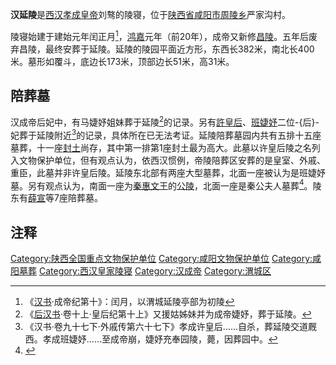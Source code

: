 {{文物保护单位
| 级别 = 全国
| 名称 = 西汉帝陵 成帝延陵
| 图片 = 漢孝成皇帝陵·延陵·咸陽·（俯）.jpg
| 编号 = 5-183
| 分类 = 古墓葬
| 时代 = [[西汉|西汉]]
| 所在 = [[陕西省|陕西省]][[咸阳市|咸阳市]]
| 坐标 = [ 34°22'29.58"N  108°41'52.49"E ]
| 登录 = 2001年
| Cat = 陕西全国重点文物保护单位
}}

'''汉延陵'''是[[西汉|西汉]][[汉成帝|孝成皇帝]]刘骜的陵寝，位于[[陕西省|陕西省]][[咸阳市|咸阳市]][[周陵乡|周陵乡]]严家沟村。

陵寝始建于建始元年闰正月<ref>《[[汉书|汉书]]·成帝纪第十》：闰月，以渭城延陵亭部为初陵</ref>，[[鸿嘉|鸿嘉]]元年（前20年），成帝又新修[[汉昌陵|昌陵]]。五年后废弃昌陵，最终安葬于延陵。延陵的陵园平面近方形，东西长382米，南北长400米。墓形如覆斗，底边长173米，顶部边长51米，高31米。

== 陪葬墓 ==

汉成帝后妃中，有马婕妤姐妹葬于延陵<ref>《[[后汉书|后汉书]]·卷十上·皇后纪第十上》又援姑姊妹并为成帝婕妤，葬于延陵。</ref>的记录。另有[[许皇后_(汉成帝)|許皇后]]、[[班婕妤|班婕妤]]二位-{后}-妃葬于延陵附近<ref>《汉书·卷九十七下·外戚传第六十七下》孝成许皇后......自杀，葬延陵交道厩西。孝成班婕妤......至成帝崩，婕妤充奉园陵，薨，因葬园中。</ref>的记录，具体所在已无法考证。延陵陪葬墓园内共有五排十五座墓葬，十一座[[封土|封土]]尚存，其中第一排第1座封土最为高大。此墓以许皇后陵之名列入文物保护单位，但有观点认为，依西汉惯例，帝陵陪葬区安葬的是皇室、外戚、重臣，此墓并非许皇后陵。延陵东北部有两座大型墓葬，北面一座被认为是班婕妤墓。另有观点认为，南面一座为[[秦惠文王|秦惠文王]]的[[公陵|公陵]]，北面一座是秦公夫人墓葬<ref>{{cite journal en
|quotes = 
|last = 
|first = 
|author = 刘卫鹏、岳起
|coauthors = 
|date = 2009
|year = 
|month = 
|title = 《陕西咸阳市西汉成帝延陵调查记》
|journal = 华夏考古
|volume = 
|issue = 2009年第1期
|pages = 
|publisher = 华夏考古杂志编辑部
|location = 河南省郑州市
|issn = 1001-9928
|pmid = 
|doi = 
|bibcode = 
|oclc = 
|id = 
|url = http://mall.cnki.net/magazine/magadetail/HXKG200901.htm
|language = Zh-hans
|format = 
|accessdate = 
|laysummary = 
|laysource = 
|laydate = 
|quote = 
|archive-date = 2019-05-20
|archive-url = https://web.archive.org/web/20190520020324/http://mall.cnki.net/magazine/magadetail/HXKG200901.htm
|dead-url = no
}}</ref>。陵东有[[薛宣|薛宣]]等7座陪葬墓。

==注释==
{{Reflist|2}}

{{Emperors tomb in Han}}
{{陕西全国重点文物保护单位}}

[[Category:陕西全国重点文物保护单位|Category:陕西全国重点文物保护单位]]
[[Category:咸阳文物保护单位|Category:咸阳文物保护单位]]
[[Category:咸阳墓葬|Category:咸阳墓葬]]
[[Category:西汉皇家陵寝|Category:西汉皇家陵寝]]
[[Category:汉成帝|Category:汉成帝]]
[[Category:渭城区|Category:渭城区]]